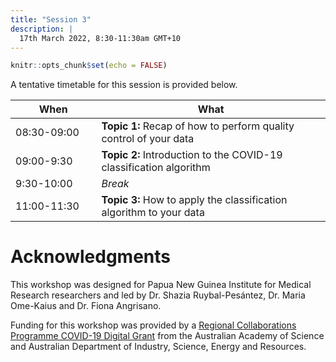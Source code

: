 ```yaml
---
title: "Session 3"
description: |
  17th March 2022, 8:30-11:30am GMT+10
---
```


```r
knitr::opts_chunk$set(echo = FALSE)
```

A tentative timetable for this session is provided below. 

| When          | What   |
|----------------|-------------------------------------------|
| 08:30-09:00   | **Topic 1:** Recap of how to perform quality control of your data|
| 09:00-9:30   | **Topic 2:** Introduction to the COVID-19 classification algorithm|
| 9:30-10:00 | *Break* | 
| 11:00-11:30 | **Topic 3:** How to apply the classification algorithm to your data|

# Acknowledgments {.appendix}

This workshop was designed for Papua New Guinea Institute for Medical Research researchers and led by Dr. Shazia Ruybal-Pesántez, Dr. Maria Ome-Kaius and Dr. Fiona Angrisano. 

Funding for this workshop was provided by a [Regional Collaborations Programme COVID-19 Digital Grant](https://www.science.org.au/news-and-events/news-and-media-releases/regional-research-set-get-digital-boost) from the Australian Academy of Science and Australian Department of Industry, Science, Energy and Resources. 